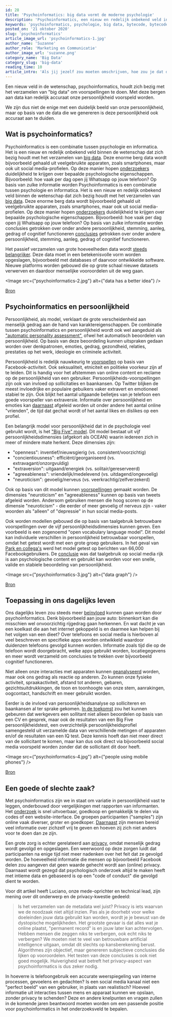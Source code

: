 ```yaml
---
id: 28
title: 'Psychoinformatics: big data vormt de moderne psychologie'
description: 'Psychoinformatics, een nieuw en redelijk onbekend veld in de wetenschap! Een combinatie tussen psychologie en informatica. Door middel van big data voorspelt het eigenschappen en persoonlijkheden. Ook benieuwd hoe jouw social media-profiel van invloed is?'
keywords: 'psychoinformatics, psychologie, big data, bytecode, bytecodeagency'
posted_on: '21 oktober 2020'
slug: 'psychoinformatics'
article_image_url: 'psychoinformatics-1.jpg'
author_name: 'Suzanne'
author_role: 'Marketing en Communicatie'
author_image_url: 'suzanne.png'
category_name: 'Big Data'
category_slug: 'big-data'
reading_time: 10
article_intro: 'Als jij jezelf zou moeten omschrijven, hoe zou je dat doen? Ben je eerder nieuwsgierig of voorzichtig? Angstig aangelegd, of juist snel boos? Zelf hebben we vaak een duidelijk beeld van onze persoonlijkheid. Wat blijkt: ook onze interactie met computers, zoals onze activiteit op social media, verraadt onze persoonlijkheidskenmerken.'
---
```



Een nieuw veld in de wetenschap, psychoinformatics, houdt zich bezig met het verzamelen van "big data" om voorspellingen te doen. Met deze bergen aan data kan redelijk accuraat onze persoonlijkheid voorspeld worden.

We zijn dus niet de enige met een duidelijk beeld van onze persoonlijkheid, maar op basis van de data die we genereren is deze persoonlijkheid ook accuraat aan te duiden.

## Wat is psychoinformatics?

Psychoinformatics is een combinatie tussen psychologie en informatica. Het is een nieuw en redelijk onbekend veld binnen de wetenschap dat zich bezig houdt met het verzamelen van [big data](https://en.wikipedia.org/wiki/Big_data). Deze enorme berg data wordt bijvoorbeeld gehaald uit veelgebruikte apparaten, zoals smartphones, maar ook uit social media-profielen. Op deze manier hopen [onderzoekers](https://www.researchgate.net/publication/303984932_Toward_Psychoinformatics_Computer_Science_Meets_Psychology) duidelijkheid te krijgen over bepaalde psychologische eigenschappen. Bijvoorbeeld: hoe vaak per dag open jij Whatsapp op jouw telefoon? Op basis van zulke informatie worden Psychoinformatics is een combinatie tussen psychologie en informatica. Het is een nieuw en redelijk onbekend veld binnen de wetenschap dat zich bezig houdt met het verzamelen van [big data](https://en.wikipedia.org/wiki/Big_data). Deze enorme berg data wordt bijvoorbeeld gehaald uit veelgebruikte apparaten, zoals smartphones, maar ook uit social media-profielen. Op deze manier hopen [onderzoekers](https://www.researchgate.net/publication/303984932_Toward_Psychoinformatics_Computer_Science_Meets_Psychology) duidelijkheid te krijgen over bepaalde psychologische eigenschappen. Bijvoorbeeld: hoe vaak per dag open jij Whatsapp op jouw telefoon? Op basis van zulke informatie worden conclusies getrokken over onder andere persoonlijkheid, stemming, aanleg, gedrag of cognitief functioneren [conclusies](https://www.researchgate.net/publication/303984932_Toward_Psychoinformatics_Computer_Science_Meets_Psychology) getrokken over onder andere persoonlijkheid, stemming, aanleg, gedrag of cognitief functioneren.

Het passief verzamelen van grote hoeveelheden data wordt [steeds belangrijker](https://www.psychologicalscience.org/observer/psychological-science-needs-a-seat-at-the-informatics-table). Deze data moet in een betekenisvolle vorm worden opgeslagen, bijvoorbeeld met databases of daarvoor ontwikkelde software. Nieuwe platforms worden gebouwd die op grote schaal nieuwe datasets verwerven en daardoor menselijke vooroordelen uit de weg gaan.

<Image src={"psychoinformatics-2.jpg"} alt={"data has a better idea"} />

[Bron](https://unsplash.com/photos/1K6IQsQbizI)

## Psychoinformatics en persoonlijkheid

Persoonlijkheid, als model, verklaart de grote verscheidenheid aan menselijk gedrag aan de hand van karaktereigenschappen. De combinatie tussen psychoinformatics en persoonlijkheid wordt ook wel aangeduid als ["automatic personality assessment"](https://ieeexplore.ieee.org/document/7489402), ofwel het automatisch beoordelen van persoonlijkheid. Op basis van deze beoordeling kunnen uitspraken gedaan worden over denkpatronen, emoties, gedrag, gezondheid, relaties, prestaties op het werk, ideologie en criminele activiteit.

Persoonlijkheid is redelijk nauwkeurig te [voorspellen](https://www.researchgate.net/publication/303984932_Toward_Psychoinformatics_Computer_Science_Meets_Psychology) op basis van Facebook-activiteit. Ook seksualiteit, etniciteit en politieke voorkeur zijn af te leiden. Dit is handig voor het afstemmen van online content en reclame op de persoonlijkheid van een gebruiker. Persoonlijkheids-voorspellingen zijn ook van invloed op sollicitaties en baankansen. Op Twitter blijken de meest invloedrijke en populaire gebuikers vaker extravert en emotioneel stabiel te zijn. Ook blijkt het aantal uitgaande belletjes van je telefoon een goede voorspeller van extraversie. Informatie over persoonlijkheid en emoties kan [daarnaast](https://ieeexplore.ieee.org/document/7489402) afgeleid worden uit onder andere het aantal online "vrienden", de tijd dat gechat wordt of het aantal likes en dislikes op een profiel.

Een belangrijk model voor persoonlijkheid dat in de psychologie veel gebruikt wordt, is het ["Big Five" model](https://en.wikipedia.org/wiki/Big_Five_personality_traits). Dit model bestaat uit vijf persoonlijkheidsdimensies (afgekort als OCEAN) waarin iedereen zich in meer of mindere mate herkent. Deze dimensies zijn:
- "openness": inventief/nieuwsgierig (vs. consistent/voorzichtig)
- "concientiousness": efficiënt/georganiseerd (vs. extravagant/onzorgvuldig)
- "extraversion": uitgaand/energiek (vs. solitair/gereserveerd)
- "agreeableness": vriendelijk/medelevend (vs. uitdagend/ongevoelig)
- "neuroticism": gevoelig/nerveus (vs. veerkrachtig/zelfverzekerd)

Ook op basis van dit model kunnen [voorspellingen](https://www.psychologicalscience.org/observer/psychological-science-needs-a-seat-at-the-informatics-table) gemaakt worden. De dimensies "neuroticism" en "agreeableness" kunnen op basis van tweets afgeleid worden. Andersom gebruiken mensen die hoog scoren op de dimensie "neuroticism" - die eerder of meer gevoelig of nerveus zijn - vaker woorden als "alleen" of "depressie" in hun social media-posts.

Ook worden modellen gebouwd die op basis van taalgebruik betrouwbare voorspellingen over de vijf persoonlijkheidsdimensies kunnen geven. Een voorbeeld is een zogenoemd "open vocabulary language model". Dit model kan individuele verschillen in persoonlijkheid betrouwbaar voorspellen, omdat het getest wordt met een grote groep gebruikers. In het geval van [Park en collega's](https://www.researchgate.net/publication/267753920_Automatic_Personality_Assessment_Through_Social_Media_Language) werd het model getest op berichten van 66,000 Facebookgebruikers. De [conclusie](https://www.researchgate.net/publication/267753920_Automatic_Personality_Assessment_Through_Social_Media_Language) was dat taalgebruik op social media rijk is aan psychologische content en gebruikt kan worden voor een snelle, valide en stabiele beoordeling van persoonlijkheid.

<Image src={"psychoinformatics-3.jpg"} alt={"data graph"} />

[Bron](https://unsplash.com/photos/dBI_My696Rk)

## Toepassing in ons dagelijks leven

Ons dagelijks leven zou steeds meer [beïnvloed](https://www.researchgate.net/publication/303984932_Toward_Psychoinformatics_Computer_Science_Meets_Psychology) kunnen gaan worden door psychoinformatics. Denk bijvoorbeeld aan jouw auto: binnenkort kan die misschien wel onvoorzichtig rijgedrag gaan herkennen. En wat dacht je van een koelkast die aan het internet gekoppeld is en daarmee kan helpen bij het volgen van een dieet? Over telefoons en social media is hierboven al veel beschreven en specifieke apps worden ontwikkeld waardoor duidenzen telefoons gevolgd kunnen worden. Informatie zoals tijd die op de telefoon wordt doorgebracht, welke apps gebruikt worden, locatiegegevens en meer wordt verzameld om conclusies te trekken over bijvoorbeeld cognitief functioneren.

Niet alleen onze interacties met apparaten kunnen [geanalyseerd](https://www.researchgate.net/publication/305297929_Automatic_personality_assessment_A_systematic_review) worden, maar ook ons gedrag als reactie op anderen. Zo kunnen onze fysieke activiteit, spraakactiviteit, afstand tot anderen, gebaren, gezichtsuitdrukkingen, de toon en toonhoogte van onze stem, aanrakingen, oogcontact, handschrift en meer gebruikt worden.

Eerder is de invloed van persoonlijkheidsanalyse op solliciteren en baankansen al ter sprake gekomen. [In de toekomst](https://enamix.com/2018/06/29/3-critical-ways-automated-personality-assessment-is-revolutionizing-recruitment/) zou het kunnen gebeuren dat werkgevers een sollitant niet alleen beoordelen op basis van een CV en gesprek, maar ook de resultaten van een Big Five persoonlijkheidstest, een overzichtelijk persoonlijkheidsprofiel samengesteld uit verzamelde data van verschillende metingen of apparaten en/of de resultaten van een IQ test. Deze kennis hoeft dan niet meer direct van de sollicitant te komen, maar kan dus ook direct via bijvoorbeeld social media voorspeld worden zonder dat de sollicitant dit door heeft.

<Image src={"psychoinformatics-4.jpg"} alt={"people using mobile phones"} />

[Bron](https://unsplash.com/photos/FPt10LXK0cg)

## Een goede of slechte zaak?
Met psychoinformatics zijn we in staat om variatie in persoonlijkheid vast te leggen, onderbouwd door vergelijkingen met rapporten van informanten. Het [onderzoek](https://www.psychologicalscience.org/observer/psychological-science-needs-a-seat-at-the-informatics-table) is snel uitvoerbaar, goedkoop en gemakkelijk te delen via codes of een website-interface. De groepen participanten ("samples") zijn online vaak diverser, groter en goedkoper. [Daarnaast](https://www.researchgate.net/publication/267753920_Automatic_Personality_Assessment_Through_Social_Media_Language) zijn mensen bereid veel informatie over zichzelf vrij te geven en hoeven zij zich niet anders voor te doen dan ze zijn.

Een grote zorg is echter gerelateerd aan [privacy](https://www.researchgate.net/publication/303984932_Toward_Psychoinformatics_Computer_Science_Meets_Psychology), omdat menselijk gedrag wordt gevolgd en opgeslagen. Een weerwoord op deze zorgen luidt dat participanten na enige tijd niet meer nadenken over het feit dat ze gevolgd worden. De hoeveelheid informatie die mensen op bijvoorbeeld Facebook delen zou aangeven dat geen waarde gehecht wordt aan (online) privacy. Daarnaast wordt gezegd dat psychologisch onderzoek altijd te maken heeft met intieme data en gebaseerd is op een "code of conduct" die gevolgd dient te worden.

Voor dit artikel heeft Luciano, onze mede-oprichter en technical lead, zijn mening over dit onderwerp en de privacy-kwestie gedeeld:

>  Is het verzamelen van de metadata wel juist? Privacy is iets waarvan we de noodzaak niet altijd inzien. Pas als je doorhebt voor welke doeleinden jouw data gebruikt kan worden, wordt je je bewust van de dystopische mogelijkheden. Het grootste gevaar is dat alles wat je online plaatst, "permanent record" is en jouw later kan achtervolgen. Hebben mensen die zeggen niks te verbergen, ook echt niks te verbergen? We moeten niet te veel van betrouwbare artificial intelligence uitgaan, omdat dit slechts op kansberekening berust. Algorithmes zijn objectief, maar genereren subjectieve conclusies die lijken op vooroordelen. Het testen van deze conclusies is ook niet goed mogelijk. Huiverigheid wat betreft het privacy-aspect van psychoinformatics is dus zeker nodig.

In hoeverre is telefoongebruik een accurate weerspiegeling van interne processen, gevoelens en gedachten? Is een social media kanaal niet een "perfect beeld" van een gebruiker, in plaats van realistisch? Hoeveel informatie uit interacties tussen mens en apparaat kunnen we opslaan, zonder privacy te schenden?
Deze en andere knelpunten en vragen zullen in de komende jaren beantwoord moeten worden om een passende positie voor psychoinformatics in het onderzoeksveld te bepalen.
